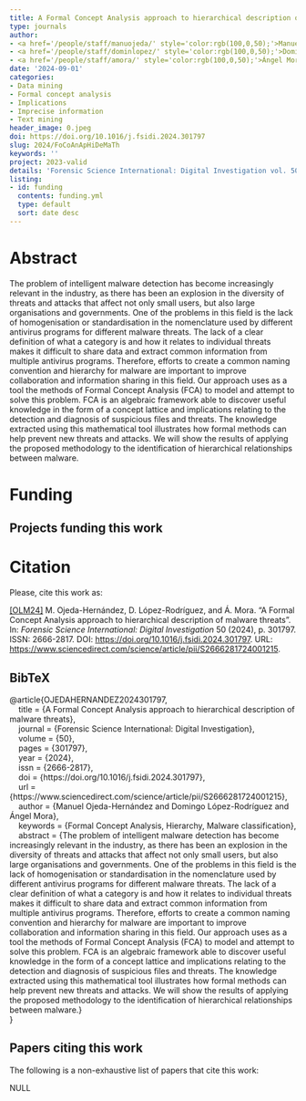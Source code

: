 ```yaml
---
title: A Formal Concept Analysis approach to hierarchical description of malware threats
type: journals
author:
- <a href='/people/staff/manuojeda/' style='color:rgb(100,0,50);'>Manuel Ojeda Hernández</a>
- <a href='/people/staff/dominlopez/' style='color:rgb(100,0,50);'>Domingo López Rodríguez</a>
- <a href='/people/staff/amora/' style='color:rgb(100,0,50);'>Ángel Mora</a>
date: '2024-09-01'
categories:
- Data mining
- Formal concept analysis
- Implications
- Imprecise information
- Text mining
header_image: 0.jpeg
doi: https://doi.org/10.1016/j.fsidi.2024.301797
slug: 2024/FoCoAnApHiDeMaTh
keywords: ''
project: 2023-valid
details: 'Forensic Science International: Digital Investigation vol. 50 , pages 301797.'
listing:
- id: funding
  contents: funding.yml
  type: default
  sort: date desc
---
```





# Abstract

The problem of intelligent malware detection has become increasingly relevant in the industry, as there has been an explosion in the diversity of threats and attacks that affect not only small users, but also large organisations and governments. One of the problems in this field is the lack of homogenisation or standardisation in the nomenclature used by different antivirus programs for different malware threats. The lack of a clear definition of what a category is and how it relates to individual threats makes it difficult to share data and extract common information from multiple antivirus programs. Therefore, efforts to create a common naming convention and hierarchy for malware are important to improve collaboration and information sharing in this field. Our approach uses as a tool the methods of Formal Concept Analysis (FCA) to model and attempt to solve this problem. FCA is an algebraic framework able to discover useful knowledge in the form of a concept lattice and implications relating to the detection and diagnosis of suspicious files and threats. The knowledge extracted using this mathematical tool illustrates how formal methods can help prevent new threats and attacks. We will show the results of applying the proposed methodology to the identification of hierarchical relationships between malware.


# Funding
::: {.callout-note appearance='minimal' collapse=false}
## Projects funding this work

:::{#funding}
:::
:::








# Citation
Please, cite this work as:


<a name=bib-OJEDAHERNANDEZ2024301797></a>[[OLM24]](#cite-OJEDAHERNANDEZ2024301797) M. Ojeda-Hernández, D. López-Rodríguez, and Á. Mora. “A Formal Concept Analysis approach to hierarchical description of malware threats”. In: _Forensic Science International: Digital Investigation_ 50 (2024), p. 301797. ISSN: 2666-2817. DOI: [https://doi.org/10.1016/j.fsidi.2024.301797](https://doi.org/https%3A%2F%2Fdoi.org%2F10.1016%2Fj.fsidi.2024.301797). URL: [https://www.sciencedirect.com/science/article/pii/S2666281724001215](https://www.sciencedirect.com/science/article/pii/S2666281724001215).

::: {.callout-note appearance="minimal" collapse=true}

## BibTeX

@article{OJEDAHERNANDEZ2024301797,<br>&nbsp;&nbsp;&nbsp;&nbsp;title = {A Formal Concept Analysis approach to hierarchical description of malware threats},<br>&nbsp;&nbsp;&nbsp;&nbsp;journal = {Forensic Science International: Digital Investigation},<br>&nbsp;&nbsp;&nbsp;&nbsp;volume = {50},<br>&nbsp;&nbsp;&nbsp;&nbsp;pages = {301797},<br>&nbsp;&nbsp;&nbsp;&nbsp;year = {2024},<br>&nbsp;&nbsp;&nbsp;&nbsp;issn = {2666-2817},<br>&nbsp;&nbsp;&nbsp;&nbsp;doi = {https://doi.org/10.1016/j.fsidi.2024.301797},<br>&nbsp;&nbsp;&nbsp;&nbsp;url = {https://www.sciencedirect.com/science/article/pii/S2666281724001215},<br>&nbsp;&nbsp;&nbsp;&nbsp;author = {Manuel Ojeda-Hernández and Domingo López-Rodríguez and Ángel Mora},<br>&nbsp;&nbsp;&nbsp;&nbsp;keywords = {Formal Concept Analysis, Hierarchy, Malware classification},<br>&nbsp;&nbsp;&nbsp;&nbsp;abstract = {The problem of intelligent malware detection has become increasingly relevant in the industry, as there has been an explosion in the diversity of threats and attacks that affect not only small users, but also large organisations and governments. One of the problems in this field is the lack of homogenisation or standardisation in the nomenclature used by different antivirus programs for different malware threats. The lack of a clear definition of what a category is and how it relates to individual threats makes it difficult to share data and extract common information from multiple antivirus programs. Therefore, efforts to create a common naming convention and hierarchy for malware are important to improve collaboration and information sharing in this field. Our approach uses as a tool the methods of Formal Concept Analysis (FCA) to model and attempt to solve this problem. FCA is an algebraic framework able to discover useful knowledge in the form of a concept lattice and implications relating to the detection and diagnosis of suspicious files and threats. The knowledge extracted using this mathematical tool illustrates how formal methods can help prevent new threats and attacks. We will show the results of applying the proposed methodology to the identification of hierarchical relationships between malware.}<br>}

:::






## Papers citing this work

The following is a non-exhaustive list of papers that cite this work:


NULL


